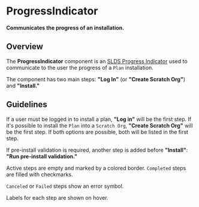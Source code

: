 
<Meta title="Components/ProgressIndicator/Docs" />

# ProgressIndicator

**Communicates the progress of an installation.**

## Overview

The **ProgressIndicator** component is an
[SLDS Progress Indicator](https://react.lightningdesignsystem.com/components/progress-indicators/)
used to communicate to the user the progress of a `Plan` installation.

The component has two main steps: **"Log In"** (or **"Create Scratch Org"**) and
**"Install."**

## Guidelines

If a user must be logged in to install a plan, **"Log in"** will be the first
step. If it's possible to install the `Plan` into a `Scratch Org`, **"Create
Scratch Org"** will be the first step. If both options are possible, both will
be listed in the first step.

If pre-install validation is required, another step is added before
**"Install"**: **"Run pre-install validation."**

Active steps are empty and marked by a colored border. `Completed` steps are
filled with checkmarks.

`Canceled` or `Failed` steps show an error symbol.

Labels for each step are shown on hover.

<Canvas>
  <Story id="components-progressindicator-example--progress-indicator-component" />
</Canvas>
